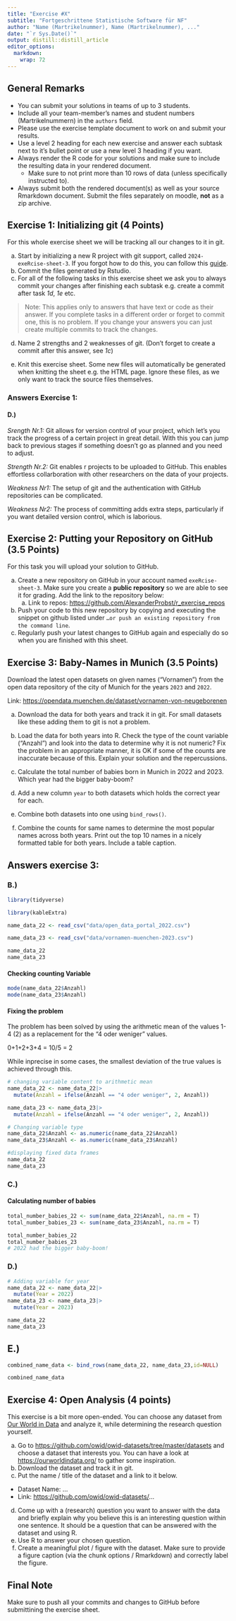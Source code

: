 ```yaml
---
title: "Exercise #X"
subtitle: "Fortgeschrittene Statistische Software für NF"
author: "Name (Martrikelnummer), Name (Martrikelnummer), ..."
date: "`r Sys.Date()`"
output: distill::distill_article
editor_options: 
  markdown: 
    wrap: 72
---
```


## General Remarks

-   You can submit your solutions in teams of up to 3 students.
-   Include all your team-member's names and student numbers
    (Martrikelnummern) in the `authors` field.
-   Please use the exercise template document to work on and submit your
    results.
-   Use a level 2 heading for each new exercise and answer each subtask
    next to it's bullet point or use a new level 3 heading if you want.
-   Always render the R code for your solutions and make sure to include
    the resulting data in your rendered document.
    -   Make sure to not print more than 10 rows of data (unless
        specifically instructed to).
-   Always submit both the rendered document(s) as well as your source
    Rmarkdown document. Submit the files separately on moodle, **not**
    as a zip archive.

## Exercise 1: Initializing git (4 Points)

For this whole exercise sheet we will be tracking all our changes to it
in git.

a)  Start by initializing a new R project with git support, called
    `2024-exeRcise-sheet-3`. If you forgot how to do this, you can
    follow this
    [guide](https://malikaihle.github.io/Introduction-RStudio-Git-GitHub/rstudio_project.html).
b)  Commit the files generated by Rstudio.
c)  For all of the following tasks in this exercise sheet we ask you to
    always commit your changes after finishing each subtask e.g. create
    a commit after task *1d*, *1e* etc.

> Note: This applies only to answers that have text or code as their
> answer. If you complete tasks in a different order or forget to commit
> one, this is no problem. If you change your answers you can just
> create multiple commits to track the changes.

d)  Name 2 strengths and 2 weaknesses of git. (Don't forget to create a
    commit after this answer, see *1c*)

<!-- -->

e)  Knit this exercise sheet. Some new files will automatically be
    generated when knitting the sheet e.g. the HTML page. Ignore these
    files, as we only want to track the source files themselves.

### Answers Exercise 1:

#### D.)

*Srength Nr.1:* Git allows for version control of your project, which
let's you track the progress of a certain project in great detail. With
this you can jump back to previous stages if something doesn't go as
planned and you need to adjust.

*Strength Nr.2:* Git enables r projects to be uploaded to GitHub. This
enables effortless collarboration with other researchers on the data of
your projects.

*Weakness Nr1:* The setup of git and the authentication with GitHub
repositories can be complicated.

*Weakness Nr2:* The process of committing adds extra steps, particularly
if you want detailed version control, which is laborious.

## Exercise 2: Putting your Repository on GitHub (3.5 Points)

For this task you will upload your solution to GitHub.

a)  Create a new repository on GitHub in your account named
    `exeRcise-sheet-3`. Make sure you create a **public repository** so
    we are able to see it for grading. Add the link to the repository
    below:
    a)  Link to repos:
        <https://github.com/AlexanderProbst/r_exercise_repos>
b)  Push your code to this new repository by copying and executing the
    snippet on github listed under
    `…or push an existing repository from the command line`.
c)  Regularly push your latest changes to GitHub again and especially do
    so when you are finished with this sheet.

## Exercise 3: Baby-Names in Munich (3.5 Points)

Download the latest open datasets on given names ("Vornamen") from the
open data repository of the city of Munich for the years `2023` and
`2022`.

Link: <https://opendata.muenchen.de/dataset/vornamen-von-neugeborenen>

a)  Download the data for both years and track it in git. For small
    datasets like these adding them to git is not a problem.

b)  Load the data for both years into R. Check the type of the count
    variable ("Anzahl") and look into the data to determine why it is
    not numeric? Fix the problem in an appropriate manner, it is OK if
    some of the counts are inaccurate because of this. Explain your
    solution and the repercussions.

c)  Calculate the total number of babies born in Munich in 2022
    and 2023. Which year had the bigger baby-boom?

d)  Add a new column `year` to both datasets which holds the correct
    year for each.

e)  Combine both datasets into one using `bind_rows()`.

f)  Combine the counts for same names to determine the most popular
    names across both years. Print out the top 10 names in a nicely
    formatted table for both years. Include a table caption.

## Answers exercise 3:

### B.)

```r
library(tidyverse)

library(kableExtra)
```

```r

name_data_22 <- read_csv("data/open_data_portal_2022.csv")

name_data_23 <- read_csv("data/vornamen-muenchen-2023.csv")

name_data_22
name_data_23
```

#### Checking counting Variable

```r
mode(name_data_22$Anzahl)
mode(name_data_23$Anzahl)
```

#### Fixing the problem

The problem has been solved by using the arithmetic mean of the values
1-4 (2) as a replacement for the "4 oder weniger" values.

0+1+2+3+4 = 10/5 = 2

While inprecise in some cases, the smallest deviation of the true values
is achieved through this.

```r
# changing variable content to arithmetic mean
name_data_22 <- name_data_22|>
  mutate(Anzahl = ifelse(Anzahl == "4 oder weniger", 2, Anzahl))

name_data_23 <- name_data_23|>
  mutate(Anzahl = ifelse(Anzahl == "4 oder weniger", 2, Anzahl))

# Changing variable type
name_data_22$Anzahl <- as.numeric(name_data_22$Anzahl)
name_data_23$Anzahl <- as.numeric(name_data_23$Anzahl)

#displaying fixed data frames
name_data_22
name_data_23
```

### C.)

#### Calculating number of babies

```r
total_number_babies_22 <- sum(name_data_22$Anzahl, na.rm = T)
total_number_babies_23 <- sum(name_data_23$Anzahl, na.rm = T)

total_number_babies_22
total_number_babies_23
# 2022 had the bigger baby-boom!
```

### D.)

```r
# Adding variable for year
name_data_22 <- name_data_22|>
  mutate(Year = 2022)
name_data_23 <- name_data_23|>
  mutate(Year = 2023)

name_data_22
name_data_23
```

## E.)

```r
combined_name_data <- bind_rows(name_data_22, name_data_23,id=NULL)

combined_name_data
```

## Exercise 4: Open Analysis (4 points)

This exercise is a bit more open-ended. You can choose any dataset from
[Our World in Data](https://ourworldindata.org/) and analyze it, while
determining the research question yourself.

a)  Go to <https://github.com/owid/owid-datasets/tree/master/datasets>
    and choose a dataset that interests you. You can have a look at
    <https://ourworldindata.org/> to gather some inspiration.
b)  Download the dataset and track it in git.
c)  Put the name / title of the dataset and a link to it below.

-   Dataset Name: ...
-   Link: <https://github.com/owid/owid-datasets/>...

d)  Come up with a (research) question you want to answer with the data
    and briefly explain why you believe this is an interesting question
    within one sentence. It should be a question that can be answered
    with the dataset and using R.
e)  Use R to answer your chosen question.
f)  Create a meaningful plot / figure with the dataset. Make sure to
    provide a figure caption (via the chunk options / Rmarkdown) and
    correctly label the figure.

## Final Note

Make sure to push all your commits and changes to GitHub before
submittining the exercise sheet.
